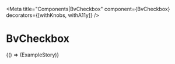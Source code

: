 

<Meta
  title="Components|BvCheckbox"
  component={BvCheckbox}
  decorators={[withKnobs, withA11y]}
/>

# BvCheckbox

<Props of={BvCheckbox} />

<Preview>
  <Story name="Example">
    {() => (ExampleStory)}
  </Story>
</Preview>
